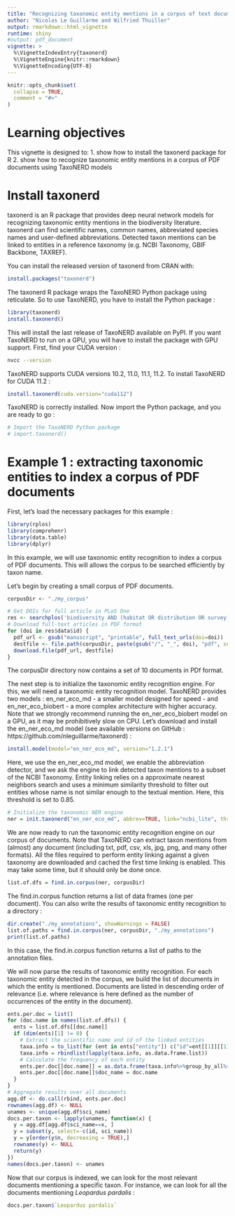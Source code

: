 ```yaml
---
title: "Recognizing taxonomic entity mentions in a corpus of text documents using TaxoNERD"
author: "Nicolas Le Guillarme and Wilfried Thuiller"
output: rmarkdown::html_vignette
runtime: shiny
#output: pdf_document
vignette: >
  %\VignetteIndexEntry{taxonerd}
  %\VignetteEngine{knitr::rmarkdown}
  %\VignetteEncoding{UTF-8}
---
```


```r
knitr::opts_chunk$set(
  collapse = TRUE,
  comment = "#>"
)
```

# Learning objectives

This vignette is designed to:
1. show how to install the taxonerd package for R
2. show how to recognize taxonomic entity mentions in a corpus of PDF documents using TaxoNERD models

# Install taxonerd

taxonerd is an R package that provides deep neural network models for recognizing taxonomic entity mentions in the biodiversity literature. taxonerd can find scientific names, common names, abbreviated species names and user-defined abbreviations. Detected taxon mentions can be linked to entities in a reference taxonomy (e.g. NCBI Taxonomy, GBIF Backbone, TAXREF).

You can install the released version of taxonerd from CRAN with:

```r
install.packages("taxonerd")
```

The taxonerd R package wraps the TaxoNERD Python package using reticulate. So to use TaxoNERD, you have to install the Python package :

```r
library(taxonerd)
install.taxonerd()
```

This will install the last release of TaxoNERD available on PyPI. If you want TaxoNERD to run on a GPU, you will have to install the package with GPU support. First, find your CUDA version :

```bash
nvcc --version
```

TaxoNERD supports CUDA versions 10.2, 11.0, 11.1, 11.2. To install TaxoNERD for CUDA 11.2 :

```r
install.taxonerd(cuda.version="cuda112")
```

TaxoNERD is correctly installed. Now import the Python package, and you are ready to go :

```r
# Import the TaxoNERD Python package
# import.taxonerd()
```

# Example 1 : extracting taxonomic entities to index a corpus of PDF documents

First, let's load the necessary packages for this example :

```r
library(rplos)
library(comprehenr)
library(data.table)
library(dplyr)
```

In this example, we will use taxonomic entity recognition to index a corpus of PDF documents. This will allows the corpus to be searched efficiently by taxon name.

Let's begin by creating a small corpus of PDF documents.

```r
corpusDir <- "./my_corpus"
```

```r
# Get DOIs for full article in PLoS One
res <- searchplos('biodiversity AND (habitat OR distribution OR survey) AND neotropics', c('id','publication_date','title'), fq=list('subject:ecology', 'journal_key:PLoSONE','doc_type:full'), limit = 10)
# Download full-text articles in PDF format
for (doi in res$data$id) {
  pdf_url <- gsub("manuscript", "printable", full_text_urls(doi=doi))
  destfile <- file.path(corpusDir, paste(gsub("/", "_", doi), "pdf", sep="."))
  download.file(pdf_url, destfile)
}
```

The corpusDir directory now contains a set of 10 documents in PDf format.

The next step is to initialize the taxonomic entity recognition engine. For this, we will need a taxonomic entity recognition model. TaxoNERD provides two models : en_ner_eco_md - a smaller model designed for speed - and en_ner_eco_biobert - a more complex architecture with higher accuracy. Note that we strongly recommend running the en_ner_eco_biobert model on a GPU, as it may be prohibitively slow on CPU. Let's download and install the en_ner_eco_md model (see available versions on GitHub : https://github.com/nleguillarme/taxonerd) :

```r
install.model(model="en_ner_eco_md", version="1.2.1")
```

Here, we use the en_ner_eco_md model, we enable the abbreviation detector, and we ask the engine to link detected taxon mentions to a subset of the NCBI Taxonomy. Entity linking relies on a approximate nearest neighbors search and uses a minimum similarity threshold to filter out entities whose name is not similar enough to the textual mention. Here, this threshold is set to 0.85.

```r
# Initialize the taxonomic NER engine
ner = init.taxonerd("en_ner_eco_md", abbrev=TRUE, link="ncbi_lite", thresh=0.85)
```

We are now ready to run the taxonomic entity recognition engine on our corpus of documents. Note that TaxoNERD can extract taxon mentions from (almost) any document (including txt, pdf, csv, xls, jpg, png, and many other formats). All the files required to perform entity linking against a given taxonomy are downloaded and cached the first time linking is enabled. This may take some time, but it should only be done once.

```r
list.of.dfs = find.in.corpus(ner, corpusDir)
```

The find.in.corpus function returns a list of data frames (one per document). You can also write the results of taxonomic entity recognition to a directory :

```r
dir.create("./my_annotations", showWarnings = FALSE)
list.of.paths = find.in.corpus(ner, corpusDir, "./my_annotations")
print(list.of.paths)
```

In this case, the find.in.corpus function returns a list of paths to the annotation files.

We will now parse the results of taxonomic entity recognition. For each taxonomic entity detected in the corpus, we build the list of documents in which the entity is mentioned. Documents are listed in descending order of relevance (i.e. where relevance is here defined as the number of occurrences of the entity in the document).

```r
ents.per.doc = list()
for (doc.name in names(list.of.dfs)) {
  ents = list.of.dfs[[doc.name]]
  if (dim(ents)[1] != 0) {
    # Extract the scientific name and id of the linked entities
    taxa.info = to_list(for (ent in ents["entity"]) c("id"=ent[[1]][[1]], "sci_name"=ent[[1]][[2]]))
    taxa.info = rbindlist(lapply(taxa.info, as.data.frame.list))
    # Calculate the frequency of each entity
    ents.per.doc[[doc.name]] = as.data.frame(taxa.info%>%group_by_all%>%count)
    ents.per.doc[[doc.name]]$doc_name = doc.name
  }
}
# Aggregate results over all documents
agg.df <- do.call(rbind, ents.per.doc)
rownames(agg.df) <- NULL
unames <- unique(agg.df$sci_name)
docs.per.taxon <- lapply(unames, function(x) {
  y = agg.df[agg.df$sci_name==x, ]
  y = subset(y, select=-c(id, sci_name))
  y = y[order(y$n, decreasing = TRUE),]
  rownames(y) <- NULL
  return(y)
})
names(docs.per.taxon) <- unames
```

Now that our corpus is indexed, we can look for the most relevant documents mentioning a specific taxon. For instance, we can look for all the documents mentioning *Leopardus pardalis* :

```r
docs.per.taxon$`Leopardus pardalis`
```